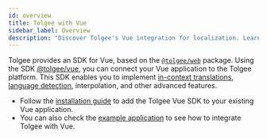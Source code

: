 ```yaml
---
id: overview
title: Tolgee with Vue
sidebar_label: Overview
description: "Discover Tolgee's Vue integration for localization. Learn to implement in-context translations, language detection, and more. Includes installation guide and example app for easy Vue integration."
---
```


Tolgee provides an SDK for Vue, based on the [`@tolgee/web`](../../api/web_package/about) package. Using the SDK [@tolgee/vue](https://www.npmjs.com/package/@tolgee/vue), you can connect your Vue application to the Tolgee platform. This SDK enables you to implement [in-context translations](../../in-context), [language detection](../../language#language-detection), interpolation, and other advanced features.

- Follow the [installation guide](./installation) to add the Tolgee Vue SDK to your existing Vue application.
- You can also check the [example application](https://github.com/tolgee/vue-example) to see how to integrate Tolgee with Vue.
